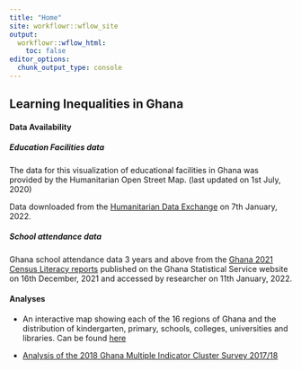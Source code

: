 ```yaml
---
title: "Home"
site: workflowr::wflow_site
output:
  workflowr::wflow_html:
    toc: false
editor_options:
  chunk_output_type: console
---
```


## Learning Inequalities in Ghana

#### Data Availability

##### Education Facilities data

The data for this visualization of educational facilities in Ghana was provided by the Humanitarian Open Street Map.
(last updated on 1st July, 2020)

Data downloaded from the [Humanitarian Data Exchange](https://data.humdata.org/dataset/hotosm_gha_education_facilities "Humanitarian OpenStreetMap") on 7th January, 2022.

##### School attendance data

Ghana school attendance data 3 years and above from the [Ghana 2021 Census Literacy reports](https://statsghana.gov.gh/gssmain/fileUpload/pressrelease/2021%20PHC%20General%20Report%20Vol%203D_Literacy%20and%20Education.pdf) published on the Ghana Statistical Service website on 16th December, 2021 and accessed by researcher on 11th January, 2022.

#### Analyses

-   An interactive map showing each of the 16 regions of Ghana and the distribution of kindergarten, primary, schools, colleges, universities and libraries.
    Can be found [here](Educational-facilities.html)

-   [Analysis of the 2018 Ghana Multiple Indicator Cluster Survey 2017/18](mics_ch5_17.rmd)
